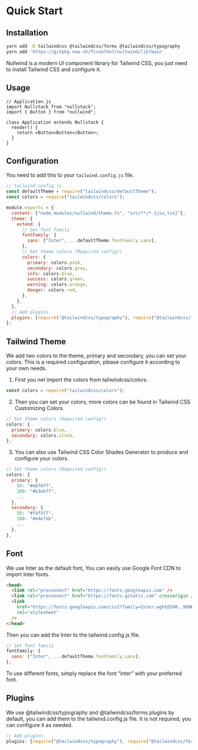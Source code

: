 
<Meta title="Getting Started" description="" />

# Quick Start

## Installation

```bash
yarn add -D tailwindcss @tailwindcss/forms @tailwindcss/typography
yarn add 'https://gitpkg.now.sh/fccoelho7/nullwind/lib?main'
```

Nullwind is a modern UI component library for Tailwind CSS, you just need to install Tailwind CSS and configure it.

## Usage

```tsx
// Application.js
import Nullstack from "nullstack";
import { Button } from "nullwind";

class Application extends Nullstack {
  render() {
    return <Button>Button</Button>;
  }
}
```

## Configuration

You need to add this to your `tailwind.config.js` file.

```js
// tailwind.config.js
const defaultTheme = require("tailwindcss/defaultTheme");
const colors = require("tailwindcss/colors");

module.exports = {
  content: ["node_modules/nullwind/theme.ts", "src/**/*.{jsx,tsx}"],
  theme: {
    extend: {
      // Set font family
      fontFamily: {
        sans: ["Inter", ...defaultTheme.fontFamily.sans],
      },
      // Set theme colors (Required config!)
      colors: {
        primary: colors.pink,
        secondary: colors.gray,
        info: colors.blue,
        success: colors.green,
        warning: colors.orange,
        danger: colors.red,
      },
    },
  },
  // Add plugins
  plugins: [require("@tailwindcss/typography"), require("@tailwindcss/forms")],
};
```

## Tailwind Theme

We add two colors to the theme, primary and secondary, you can set your colors. This is a required configuration, please configure it according to your own needs.

1. First you net import the colors from tailwindcss/colors.

```js
const colors = require("tailwindcss/colors");
```

2. Then you can set your colors, more colors can be found in Tailwind CSS Customizing Colors.

```js
// Set theme colors (Required config!)
colors: {
  primary: colors.blue,
  secondary: colors.slate,
},
```

3. You can also use Tailwind CSS Color Shades Generator to produce and configure your colors.

```js
// Set theme colors (Required config!)
colors: {
  primary: {
    50: "#e6f6ff",
    100: "#b3ebff",
    ...
  },
  secondary: {
    50: "#f4f5f7",
    100: "#e4e7eb",
    ...
  },
},
```

## Font

We use Inter as the default font, You can easily use Google Font CDN to import Inter fonts.

```html
<head>
  <link rel="preconnect" href="https://fonts.googleapis.com" />
  <link rel="preconnect" href="https://fonts.gstatic.com" crossorigin />
  <link
    href="https://fonts.googleapis.com/css2?family=Inter:wght@100..900&display=swap"
    rel="stylesheet"
  />
</head>
```

Then you can add the Inter to the tailwind.config.js file.

```js
// Set font family
fontFamily: {
  sans: ["Inter", ...defaultTheme.fontFamily.sans],
},
```

To use different fonts, simply replace the font “inter” with your preferred font.

## Plugins

We use @tailwindcss/typography and @tailwindcss/forms plugins by default, you can add them to the tailwind.config.js file. It is not required, you can configure it as needed.

```js
// Add plugins
plugins: [require("@tailwindcss/typography"), require("@tailwindcss/forms")],
```
